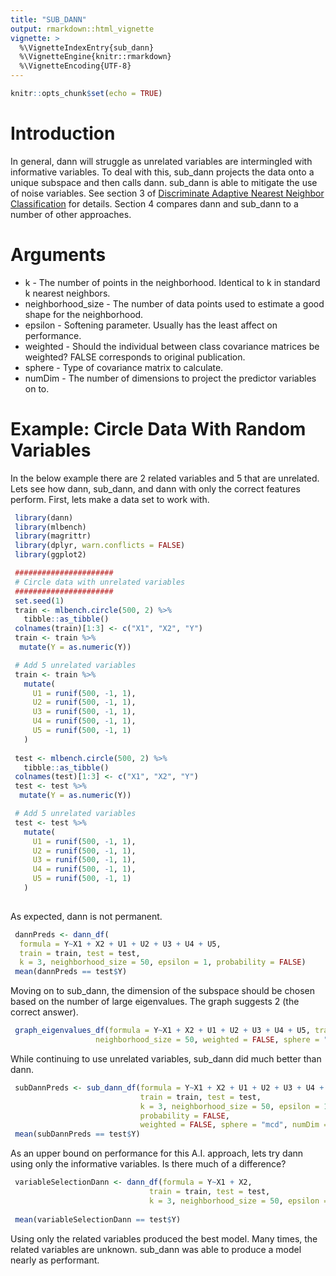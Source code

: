 ---
title: "SUB_DANN"
output: rmarkdown::html_vignette
vignette: >
  %\VignetteIndexEntry{sub_dann}
  %\VignetteEngine{knitr::rmarkdown}
  %\VignetteEncoding{UTF-8}
---

```{r setup, include=FALSE}
knitr::opts_chunk$set(echo = TRUE)
```

# Introduction
In general, dann will struggle as unrelated variables are intermingled with informative variables. To deal with this, sub_dann projects the data onto a unique subspace and then calls dann. sub_dann is able to mitigate the use of noise variables. See section 3 of [Discriminate Adaptive Nearest Neighbor Classification](https://web.stanford.edu/~hastie/Papers/dann_IEEE.pdf) for details. Section 4 compares dann and sub_dann to a number of other approaches.

# Arguments
* k - The number of points in the neighborhood. Identical to k in standard k nearest neighbors.
* neighborhood_size - The number of data points used to estimate a good shape for the neighborhood.
* epsilon - Softening parameter. Usually has the least affect on performance.
* weighted - Should the individual between class covariance matrices be weighted? FALSE corresponds to original publication.
* sphere - Type of covariance matrix to calculate.
* numDim - The number of dimensions to project the predictor variables on to.

# Example: Circle Data With Random Variables
In the below example there are 2 related variables and 5 that are unrelated. Lets see how dann, sub_dann, and dann with only the correct features perform. First, lets make a data set to work with.

```{r exampleP1}
 library(dann)
 library(mlbench)
 library(magrittr)
 library(dplyr, warn.conflicts = FALSE)
 library(ggplot2)

 ######################
 # Circle data with unrelated variables
 ######################
 set.seed(1)
 train <- mlbench.circle(500, 2) %>%
   tibble::as_tibble()
 colnames(train)[1:3] <- c("X1", "X2", "Y")
 train <- train %>%
  mutate(Y = as.numeric(Y))

 # Add 5 unrelated variables
 train <- train %>%
   mutate(
     U1 = runif(500, -1, 1),
     U2 = runif(500, -1, 1),
     U3 = runif(500, -1, 1),
     U4 = runif(500, -1, 1),
     U5 = runif(500, -1, 1)
   )
 
 test <- mlbench.circle(500, 2) %>%
   tibble::as_tibble()
 colnames(test)[1:3] <- c("X1", "X2", "Y")
 test <- test %>%
  mutate(Y = as.numeric(Y))

 # Add 5 unrelated variables
 test <- test %>%
   mutate(
     U1 = runif(500, -1, 1),
     U2 = runif(500, -1, 1),
     U3 = runif(500, -1, 1),
     U4 = runif(500, -1, 1),
     U5 = runif(500, -1, 1)
   )
 
```

As expected, dann is not permanent.

```{r dann}
 dannPreds <- dann_df(
  formula = Y~X1 + X2 + U1 + U2 + U3 + U4 + U5,
  train = train, test = test,
  k = 3, neighborhood_size = 50, epsilon = 1, probability = FALSE)
 mean(dannPreds == test$Y)
```

Moving on to sub_dann, the dimension of the subspace should be chosen based on the number of large eigenvalues. The graph suggests 2 (the correct answer).

```{r graph}
 graph_eigenvalues_df(formula = Y~X1 + X2 + U1 + U2 + U3 + U4 + U5, train = train, 
                   neighborhood_size = 50, weighted = FALSE, sphere = "mcd")
```

While continuing to use unrelated variables, sub_dann did much better than dann.
```{r subDann}
 subDannPreds <- sub_dann_df(formula = Y~X1 + X2 + U1 + U2 + U3 + U4 + U5, 
                             train = train, test = test,
                             k = 3, neighborhood_size = 50, epsilon = 1, 
                             probability = FALSE, 
                             weighted = FALSE, sphere = "mcd", numDim = 2)
 mean(subDannPreds == test$Y)
```

As an upper bound on performance for this A.I. approach, lets try dann using only the informative variables. Is there much of a difference?
 
```{r dann2}
 variableSelectionDann <- dann_df(formula = Y~X1 + X2, 
                               train = train, test = test,
                               k = 3, neighborhood_size = 50, epsilon = 1, probability = FALSE)
 
 mean(variableSelectionDann == test$Y)
```

Using only the related variables produced the best model. Many times, the related variables are unknown. sub_dann was able to produce a model nearly as performant.

